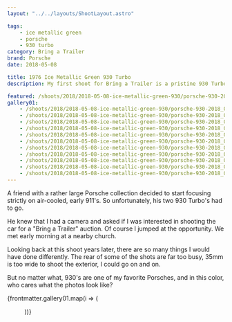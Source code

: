 ```yaml
---
layout: "../../layouts/ShootLayout.astro"

tags:
    - ice metallic green
    - porsche
    - 930 turbo
category: Bring a Trailer
brand: Porsche
date: 2018-05-08

title: 1976 Ice Metallic Green 930 Turbo
description: My first shoot for Bring a Trailer is a pristine 930 Turbo.

featured: /shoots/2018/2018-05-08-ice-metallic-green-930/porsche-930-2018_006.jpeg
gallery01:
    - /shoots/2018/2018-05-08-ice-metallic-green-930/porsche-930-2018_001.jpeg
    - /shoots/2018/2018-05-08-ice-metallic-green-930/porsche-930-2018_002.jpeg
    - /shoots/2018/2018-05-08-ice-metallic-green-930/porsche-930-2018_003.jpeg
    - /shoots/2018/2018-05-08-ice-metallic-green-930/porsche-930-2018_004.jpeg
    - /shoots/2018/2018-05-08-ice-metallic-green-930/porsche-930-2018_005.jpeg
    - /shoots/2018/2018-05-08-ice-metallic-green-930/porsche-930-2018_006.jpeg
    - /shoots/2018/2018-05-08-ice-metallic-green-930/porsche-930-2018_007.jpeg
    - /shoots/2018/2018-05-08-ice-metallic-green-930/porsche-930-2018_008.jpeg
    - /shoots/2018/2018-05-08-ice-metallic-green-930/porsche-930-2018_009.jpeg
    - /shoots/2018/2018-05-08-ice-metallic-green-930/porsche-930-2018_010.jpeg
    - /shoots/2018/2018-05-08-ice-metallic-green-930/porsche-930-2018_011.jpeg
---
```



A friend with a rather large Porsche collection decided to start focusing strictly on air-cooled, early 911's. So unfortunately, his two 930 Turbo's had to go.

He knew that I had a camera and asked if I was interested in shooting the car for a "Bring a Trailer" auction. Of course I jumped at the opportunity. We met early morning at a nearby church.

Looking back at this shoot years later, there are so many things I would have done differently. The rear of some of the shots are far too busy, 35mm is too wide to shoot the exterior, I could go on and on.

But no matter what, 930's are one of my favorite Porsches, and in this color, who cares what the photos look like?

{frontmatter.gallery01.map(i => (<Figure src={i} />))}
